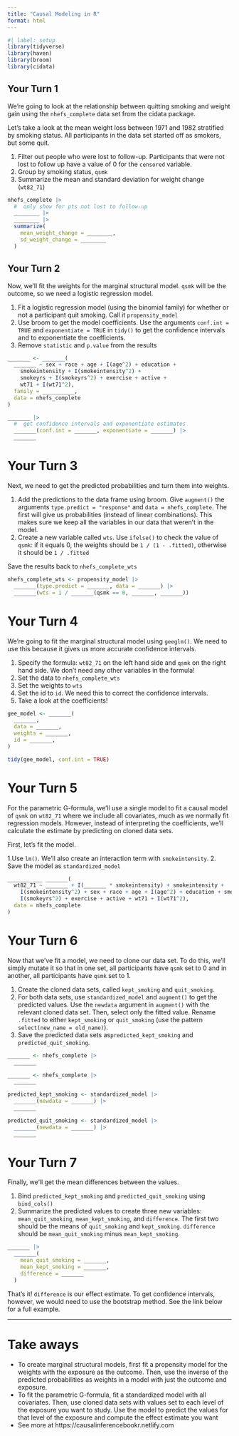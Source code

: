 ```yaml
---
title: "Causal Modeling in R"
format: html
---
```


```r
#| label: setup
library(tidyverse)
library(haven)
library(broom)
library(cidata)
```

## Your Turn 1

We're going to look at the relationship between quitting smoking and weight gain using the `nhefs_complete` data set from the cidata package. 

Let's take a look at the mean weight loss between 1971 and 1982 stratified by smoking status. All participants in the data set started off as smokers, but some quit. 

1. Filter out people who were lost to follow-up. Participants that were not lost to follow up have a value of 0 for the `censored` variable.
2. Group by smoking status, `qsmk`
3. Summarize the mean and standard deviation for weight change (`wt82_71`)

```r
nhefs_complete |>
  #  only show for pts not lost to follow-up
  ________ |> 
  ________ |> 
  summarize(
    mean_weight_change = ________, 
    sd_weight_change = ________
  )
```


## Your Turn 2

Now, we’ll fit the weights for the marginal structural model. `qsmk` will be the outcome, so we need a logistic regression model.

1. Fit a logistic regression model (using the binomial family) for whether or not a participant quit smoking. Call it `propensity_model`
2. Use broom to get the model coefficients. Use the arguments `conf.int = TRUE` and `exponentiate = TRUE` in `tidy()` to get the confidence intervals and to exponentiate the coefficients. 
3. Remove `statistic` and `p.value` from the results

```r
_______ <- _______(
  _______ ~ sex + race + age + I(age^2) + education + 
    smokeintensity + I(smokeintensity^2) + 
    smokeyrs + I(smokeyrs^2) + exercise + active + 
    wt71 + I(wt71^2), 
  family = __________, 
  data = nhefs_complete
)

_______ |> 
  #  get confidence intervals and exponentiate estimates
  _______(conf.int = _______, exponentiate = _______) |> 
  _______
```

# Your Turn 3

Next, we need to get the predicted probabilities and turn them into weights. 

1. Add the predictions to the data frame using broom. Give `augment()` the arguments `type.predict = "response"` and `data = nhefs_complete`. The first will give us probabilities (instead of linear combinations). This makes sure we keep all the variables in our data that weren't in the model.
2. Create a new variable called `wts`. Use `ifelse()` to check the value of `qsmk`: if it equals 0, the weights should be `1 / (1 - .fitted)`, otherwise it should be `1 / .fitted`

Save the results back to `nhefs_complete_wts`

```r
nhefs_complete_wts <- propensity_model |> 
  _______(type.predict = _______, data = _______) |> 
  _______(wts = 1 / _______(qsmk == 0, _______, _______))
```

# Your Turn 4

We're going to fit the marginal structural model using `geeglm()`. We need to use this because it gives us more accurate confidence intervals.

1. Specify the formula: `wt82_71` on the left hand side and `qsmk` on the right hand side. We don't need any other variables in the formula!
2. Set the data to `nhefs_complete_wts`
3. Set the weights to `wts`
4. Set the id to `id`. We need this to correct the confidence intervals.
5. Take a look at the coefficients!

```r
gee_model <- _______(
  _______, 
  data = _______, 
  weights = _______,
  id = _______, 
) 

tidy(gee_model, conf.int = TRUE)
```


# Your Turn 5

For the parametric G-formula, we'll use a single model to fit a causal model of `qsmk` on `wt82_71` where we  include all covariates, much as we normally fit regression models. However, instead of interpreting the coefficients, we'll calculate the estimate by predicting on cloned data sets.

First, let's fit the model. 

1.Use `lm()`. We'll also create an interaction term with `smokeintensity`. 
2. Save the model as `standardized_model`

```r
_______ ___ _______(
  wt82_71 ~ _______ + I(_______ * smokeintensity) + smokeintensity + 
    I(smokeintensity^2) + sex + race + age + I(age^2) + education + smokeyrs + 
    I(smokeyrs^2) + exercise + active + wt71 + I(wt71^2), 
  data = nhefs_complete
)
```


# Your Turn 6

Now that we've fit a model, we need to clone our data set. To do this, we'll simply mutate it so that in one set, all participants have `qsmk` set to 0 and in another, all participants have `qsmk` set to 1.

1. Create the cloned data sets, called `kept_smoking` and `quit_smoking`.
2. For both data sets, use `standardized_model` and `augment()` to get the predicted values. Use the `newdata` argument in `augment()` with the relevant cloned data set. Then, select only the fitted value. Rename `.fitted` to either `kept_smoking` or `quit_smoking` (use the pattern `select(new_name = old_name)`).
3. Save the predicted data sets as`predicted_kept_smoking` and `predicted_quit_smoking`.

```r
_______ <- nhefs_complete |> 
  _______

_______ <- nhefs_complete |> 
  _______

predicted_kept_smoking <- standardized_model |> 
  _______(newdata = _______) |>
  _______

predicted_quit_smoking <- standardized_model |> 
  _______(newdata = _______) |>
  _______
```

# Your Turn 7

Finally, we'll get the mean differences between the values. 

1. Bind `predicted_kept_smoking` and  `predicted_quit_smoking` using `bind_cols()`
2. Summarize the predicted values to create three new variables: `mean_quit_smoking`, `mean_kept_smoking`, and `difference`. The first two should be the means of `quit_smoking` and `kept_smoking`. `difference` should be `mean_quit_smoking` minus `mean_kept_smoking`.

```r
_______ |> 
  _______(
    mean_quit_smoking = _______,
    mean_kept_smoking = _______,
    difference = _______
  )
```

That's it! `difference` is our effect estimate. To get confidence intervals, however, we would need to use the bootstrap method. See the link below for a full example.

***

# Take aways
* To create marginal structural models, first fit a propensity model for the weights with the exposure as the outcome. Then, use the inverse of the predicted probabilities as weights in a model with just the outcome and exposure.
* To fit the parametric G-formula, fit a standardized model with all covariates. Then, use cloned data sets with values set to each level of the exposure you want to study. Use the model to predict the values for that level of the exposure and compute the effect estimate you want
* See more at https://causalinferencebookr.netlify.com
